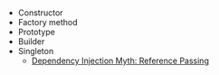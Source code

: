 #

- Constructor
- Factory method
- Prototype
- Builder
- Singleton
  - [Dependency Injection Myth: Reference Passing](http://misko.hevery.com/2008/10/21/dependency-injection-myth-reference-passing/)
